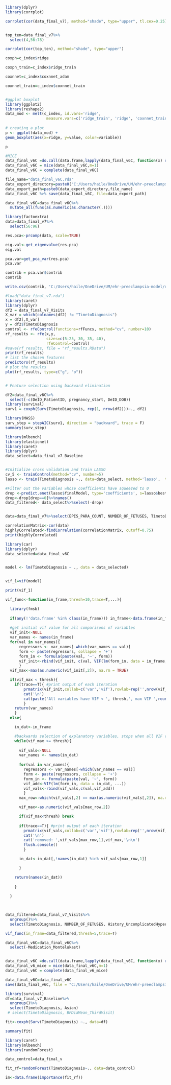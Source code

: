 ```r
library(dplyr)
library(corrplot)

corrplot(cor(data_final_v7), method="shade", type="upper", tl.cex=0.25)


top_ten=data_final_v7%>%
  select(4,56:78)

corrplot(cor(top_ten), method="shade", type="upper")

```

```r
coxph=c_index$ridge

coxph_train=c_index$ridge_train

coxnnet=c_index$coxnnet_adam

coxnnet_train=c_index$coxnnet_train


#ggplot boxplot
library(ggplot2)
library(reshape2)
data_mod <- melt(c_index, id.vars='ridge', 
                  measure.vars=c('ridge_train', 'ridge', 'coxnnet_train', 'coxnnet_adam'))
  
# creating a plot
p <- ggplot(data_mod) +
geom_boxplot(aes(x=ridge, y=value, color=variable))

p
```

```r
#MICE
data_final_v6C =do.call(data.frame,lapply(data_final_v6C, function(x) replace(x, is.infinite(x),NA)))
data_final_v6C = mice(data_final_v6C,m=1)
data_final_v6C = complete(data_final_v6C)

file_name="data_final_v6C.rda"
data_export_directory=paste0("C:/Users/haile/OneDrive/UM/ehr-preeclampsia-model/data/processed/") 
data_export_path=paste0(data_export_directory,file_name)
data_final_v6C %>% save(data_final_v6C, file=data_export_path)

data_final_v6C=data_final_v6C%>%
  mutate_all(funs(as.numeric(as.character(.))))
```

```r
library(factoextra)
data=data_final_v7%>%
  select(56:96)

res.pca<-prcomp(data, scale=TRUE)

eig.val<-get_eigenvalue(res.pca)
eig.val

pca.var=get_pca_var(res.pca)
pca.var

contrib = pca.var$contrib
contrib

write.csv(contrib, 'C:/Users/haile/OneDrive/UM/ehr-preeclampsia-model/data/processed/Time to Diagnosis/pca_results.csv', row.names = FALSE)

```

```r

#load("data_final_v7.rda")
library(caret)
library(dplyr)
df2 = data_final_v7_Visits
X_var = which(colnames(df2) != "TimetoDiagnosis")
x = df2[,X_var]
y = df2$TimetoDiagnosis
control <- rfeControl(functions=rfFuncs, method="cv", number=10)
rf_results <- rfe(x,y,
                  sizes=c(5:25, 30, 35, 40), 
                  rfeControl=control)
#save(rf_results, file = "rf_results.RData")
print(rf_results)
# list the chosen features
predictors(rf_results)
# plot the results
plot(rf_results, type=c("g", "o"))


# Feature selection using backward elimination

df2=data_final_v6C%>%
  select(-c(DeID_PatientID, pregnancy_start, DeID_DOB))
library(survival)
surv1 = coxph(Surv(TimetoDiagnosis, rep(1, nrow(df2)))~., df2)

library(MASS)
surv_step = stepAIC(surv1, direction = "backward", trace = F)
summary(surv_step)


```

```r
library(mlbench)
library(elasticnet)
library(caret)
library(dplyr)
data_select=data_final_v7_Baseline


#Initialize cross validation and train LASSO
cv_5 <- trainControl(method="cv", number=5)
lasso <- train(TimetoDiagnosis ~., data=data_select, method='lasso',  trControl=cv_5)

#Filter out the variables whose coefficients have squeezed to 0
drop <-predict.enet(lasso$finalModel, type='coefficients', s=lasso$bestTune$fraction, mode='fraction')$coefficients  
drop<-drop[drop==0]%>%names()
data_filtered<- data_select%>%select(-drop) 



```

```r
data=data_final_v7%>%select(EPIS_PARA_COUNT, NUMBER_OF_FETUSES, TimetoDiagnosis, UncomplicatedHypertension, ComplicatedDiabetesAny, SystemicLupusErythematosus, Depression, AfricanAmerican, History_UncomplicatedHypertension, History_ComplicatedDiabetesTypeII, History_ChronicKidneyDisease, History_MoodOrAnxietyDisorder, History_ComplicatedDiabetesAny, History_UncomplicatedDiabetesAny, ALT_first_tri, ALT_second_tri, ProteinCreatinine_first_tri, ProteinCreatinine_second_trimester, Hematocrit_first_tri, Red_Cell_Distribution_Width_second_tri, AbnormalRCDWCountFirstTri, AbnormalRBCCountSecondTri, AbnormalMCVCountFirstTri, AbnormalMCHCountSecondTri, AbnormalHematocritCountFirstTri, AbnormalHematocritCountSecondTri, AbnormalCreatinineCountFirstTri, AbnormalCreatinineCountSecondTri, AbnormalPlateletCount, AbnormalALTCountFirstTri, BPDiaMean_FirstTri, BPSysMax_FirstTri, BPSysMean_FirstTri, RespiratoryRateMean_FirstTri, RespiratoryRateSD_FirstTri, HeartRateMax_FirstTri, HeartRateMin_FirstTri, BPDiaMean_SecondTri, TemperatureMax_SecondTri, TemperatureMin_SecondTri, StageIIHypertension_Count, Medication_Benzodiazepine, Medication_Antacids, Medication_CalciumChannelBlockers, MaternalAge)

correlationMatrix<-cor(data)
highlyCorrelated<-findCorrelation(correlationMatrix, cutoff=0.75)
print(highlyCorrelated)


```

```r

library(car)
library(dplyr)
data_selected=data_final_v6C


model <- lm(TimetoDiagnosis ~ ., data = data_selected)


vif_1=vif(model)

print(vif_1)


```

```r
vif_func<-function(in_frame,thresh=10,trace=T,...){

  library(fmsb)
  
  if(any(!'data.frame' %in% class(in_frame))) in_frame<-data.frame(in_frame)
  
  #get initial vif value for all comparisons of variables
  vif_init<-NULL
  var_names <- names(in_frame)
  for(val in var_names){
      regressors <- var_names[-which(var_names == val)]
      form <- paste(regressors, collapse = '+')
      form_in <- formula(paste(val, '~', form))
      vif_init<-rbind(vif_init, c(val, VIF(lm(form_in, data = in_frame, ...))))
      }
  vif_max<-max(as.numeric(vif_init[,2]), na.rm = TRUE)

  if(vif_max < thresh){
    if(trace==T){ #print output of each iteration
        prmatrix(vif_init,collab=c('var','vif'),rowlab=rep('',nrow(vif_init)),quote=F)
        cat('\n')
        cat(paste('All variables have VIF < ', thresh,', max VIF ',round(vif_max,2), sep=''),'\n\n')
        }
    return(var_names)
    }
  else{

    in_dat<-in_frame

    #backwards selection of explanatory variables, stops when all VIF values are below 'thresh'
    while(vif_max >= thresh){
      
      vif_vals<-NULL
      var_names <- names(in_dat)
        
      for(val in var_names){
        regressors <- var_names[-which(var_names == val)]
        form <- paste(regressors, collapse = '+')
        form_in <- formula(paste(val, '~', form))
        vif_add<-VIF(lm(form_in, data = in_dat, ...))
        vif_vals<-rbind(vif_vals,c(val,vif_add))
        }
      max_row<-which(vif_vals[,2] == max(as.numeric(vif_vals[,2]), na.rm = TRUE))[1]

      vif_max<-as.numeric(vif_vals[max_row,2])

      if(vif_max<thresh) break
      
      if(trace==T){ #print output of each iteration
        prmatrix(vif_vals,collab=c('var','vif'),rowlab=rep('',nrow(vif_vals)),quote=F)
        cat('\n')
        cat('removed: ',vif_vals[max_row,1],vif_max,'\n\n')
        flush.console()
        }

      in_dat<-in_dat[,!names(in_dat) %in% vif_vals[max_row,1]]

      }

    return(names(in_dat))
    
    }
  
  }


             
data_filtered=data_final_v7_Visits%>%
  ungroup()%>%
  select(TimetoDiagnosis, NUMBER_OF_FETUSES, History_UncomplicatedHypertension, PastPE_SecondTrimester, History_UncomplicatedDiabetesTypeI, History_UncomplicatedDiabetesTypeII, UnspecifiedMoodorAnxietyDisorder, EPIS_PARA_COUNT, Mean_MCH_SecondVisit, Mean_MCV_SecondVisit, Mean_MCHC_FirstVisit, BPDiaMean_ThirdVisit, BPDiaMean_SecondVisit, Medication_Benzodiazepine, Medication_Antacids, Medication_NSAIDs) 

vif_func(in_frame=data_filtered,thresh=5,trace=T)

```

```r
data_final_v6C=data_final_v6C%>%
  select(-Medication_Montelukast)


data_final_v6C =do.call(data.frame,lapply(data_final_v6C, function(x) replace(x, is.infinite(x),NA)))
data_final_v6_mice = mice(data_final_v6C,m=1)
data_final_v6C = complete(data_final_v6_mice)

data_final_v6C=data_final_v6C
save(data_final_v6C, file = "C:/Users/haile/OneDrive/UM/ehr-preeclampsia-model/data/processed/data_final_v6C.rda")

```

```r
library(survival)
df=data_final_v7_Baseline%>%
  ungroup()%>%
  select(TimetoDiagnosis, Asian)
 # select(TimetoDiagnosis, BPDiaMean_ThirdVisit)

fit<-coxph(Surv(TimetoDiagnosis) ~., data=df)

summary(fit)

```

```r
library(caret)
library(mlbench)
library(randomForest)

data_control=data_final_v

fit_rf=randomForest(TimetoDiagnosis~., data=data_control)

im<-data.frame(importance(fit_rf))

```
